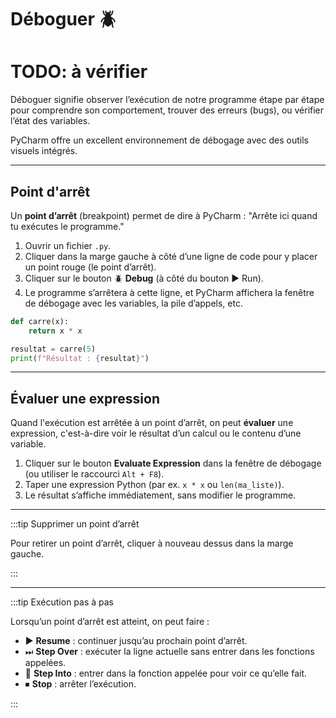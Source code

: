 # Déboguer 🪲

# TODO: à vérifier

Déboguer signifie observer l’exécution de notre programme étape par étape pour comprendre son comportement, trouver des erreurs (bugs), ou vérifier l’état des variables.

PyCharm offre un excellent environnement de débogage avec des outils visuels intégrés.

---

## Point d'arrêt

Un **point d’arrêt** (breakpoint) permet de dire à PyCharm : "Arrête ici quand tu exécutes le programme."

1. Ouvrir un fichier `.py`.
2. Cliquer dans la marge gauche à côté d’une ligne de code pour y placer un point rouge (le point d’arrêt).
3. Cliquer sur le bouton 🪲 **Debug** (à côté du bouton ▶ Run).
4. Le programme s’arrêtera à cette ligne, et PyCharm affichera la fenêtre de débogage avec les variables, la pile d’appels, etc.

```python
def carre(x):
    return x * x

resultat = carre(5)
print(f"Résultat : {resultat}")
```

---

## Évaluer une expression

Quand l'exécution est arrêtée à un point d’arrêt, on peut **évaluer** une expression, c'est-à-dire voir le résultat d’un calcul ou le contenu d’une variable.

1. Cliquer sur le bouton **Evaluate Expression** dans la fenêtre de débogage (ou utiliser le raccourci `Alt + F8`).
2. Taper une expression Python (par ex. `x * x` ou `len(ma_liste)`).
3. Le résultat s’affiche immédiatement, sans modifier le programme.

---

:::tip Supprimer un point d’arrêt

Pour retirer un point d’arrêt, cliquer à nouveau dessus dans la marge gauche.

:::

---

:::tip Exécution pas à pas

Lorsqu’un point d’arrêt est atteint, on peut faire :

- ▶️ **Resume** : continuer jusqu’au prochain point d’arrêt.
- ⏭ **Step Over** : exécuter la ligne actuelle sans entrer dans les fonctions appelées.
- 🔽 **Step Into** : entrer dans la fonction appelée pour voir ce qu’elle fait.
- ⏹ **Stop** : arrêter l’exécution.

:::
